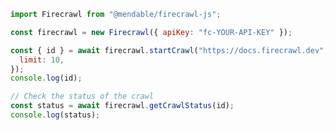 ```js Node
import Firecrawl from "@mendable/firecrawl-js";

const firecrawl = new Firecrawl({ apiKey: "fc-YOUR-API-KEY" });

const { id } = await firecrawl.startCrawl("https://docs.firecrawl.dev", {
  limit: 10,
});
console.log(id);

// Check the status of the crawl
const status = await firecrawl.getCrawlStatus(id);
console.log(status);
```
